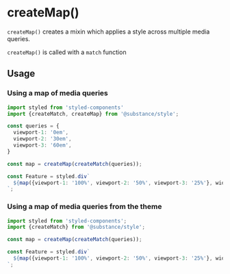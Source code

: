 
# createMap()

`createMap()` creates a mixin which applies a style across multiple media queries.

`createMap()` is called with a `match` function

## Usage

### Using a map of media queries

```jsx
import styled from 'styled-components'
import {createMatch, createMap} from '@substance/style';

const queries = {
  viewport-1: '0em',
  viewport-2: '30em',
  viewport-3: '60em',
}

const map = createMap(createMatch(queries));

const Feature = styled.div`
  ${map({viewport-1: '100%', viewport-2: '50%', viewport-3: '25%'}, width => `flex-basis: ${width})}
`;
```

### Using a map of media queries from the theme

```jsx
import styled from 'styled-components';
import {createMatch} from '@substance/style';

const map = createMap(createMatch(queries));

const Feature = styled.div`
  ${map({viewport-1: '100%', viewport-2: '50%', viewport-3: '25%'}, width => `flex-basis: ${width})}
`;
```
